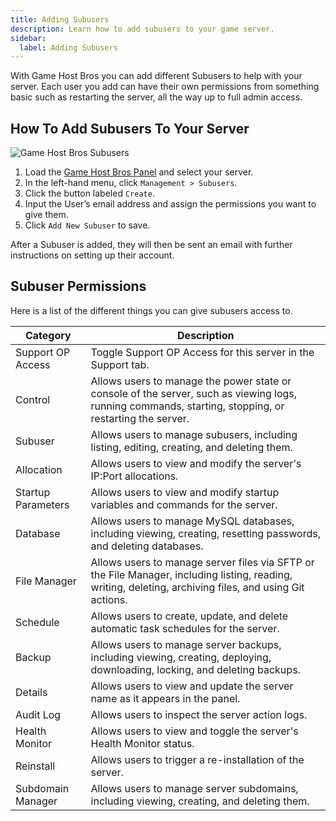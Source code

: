 ```yaml
---
title: Adding Subusers
description: Learn how to add subusers to your game server.
sidebar:
  label: Adding Subusers
---
```


With Game Host Bros you can add different Subusers to help with your server. Each user you add can have their own permissions from something basic such as restarting the server, all the way up to full admin access.

## How To Add Subusers To Your Server
![Game Host Bros Subusers](../../../assets/guide-images/subusers.png)
<Steps>
1. Load the [Game Host Bros Panel](https://panel.gamehostbros.com/) and select your server.
2. In the left-hand menu, click `Management > Subusers`.
3. Click the button labeled `Create`.
4. Input the User’s email address and assign the permissions you want to give them.
5. Click `Add New Subuser` to save.
</Steps>

After a Subuser is added, they will then be sent an email with further instructions on setting up their account.

## Subuser Permissions

Here is a list of the different things you can give subusers access to. 

| Category | Description |
|---------------------|---------------------------------------------------------------------------------------------------------------------------------------------------------------|
| Support OP Access    | Toggle Support OP Access for this server in the Support tab.                                                                                                   |
| Control             | Allows users to manage the power state or console of the server, such as viewing logs, running commands, starting, stopping, or restarting the server.          |
| Subuser             | Allows users to manage subusers, including listing, editing, creating, and deleting them.                                                                       |
| Allocation          | Allows users to view and modify the server's IP:Port allocations.                                                                                               |
| Startup Parameters  | Allows users to view and modify startup variables and commands for the server.                                                                                  |
| Database            | Allows users to manage MySQL databases, including viewing, creating, resetting passwords, and deleting databases.                                               |
| File Manager        | Allows users to manage server files via SFTP or the File Manager, including listing, reading, writing, deleting, archiving files, and using Git actions.        |
| Schedule            | Allows users to create, update, and delete automatic task schedules for the server.                                                                             |
| Backup              | Allows users to manage server backups, including viewing, creating, deploying, downloading, locking, and deleting backups.                                       |
| Details             | Allows users to view and update the server name as it appears in the panel.                                                                                      |
| Audit Log           | Allows users to inspect the server action logs.                                                                                                                 |
| Health Monitor      | Allows users to view and toggle the server's Health Monitor status.                                                                                              |
| Reinstall           | Allows users to trigger a re-installation of the server.                                                                                                        |
| Subdomain Manager   | Allows users to manage server subdomains, including viewing, creating, and deleting them.                                                                        |
